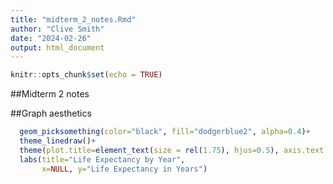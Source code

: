 ```yaml
---
title: "midterm_2_notes.Rmd"
author: "Clive Smith"
date: "2024-02-26"
output: html_document
---
```


```r
knitr::opts_chunk$set(echo = TRUE)
```

##Midterm 2 notes

##Graph aesthetics
```r
  geom_picksomething(color="black", fill="dodgerblue2", alpha=0.4)+
  theme_linedraw()+
  theme(plot.title=element_text(size = rel(1.75), hjus=0.5), axis.text.x = element_text(angle = 60,     just=1))+
  labs(title="Life Expectancy by Year", 
       x=NULL, y="Life Expectancy in Years")
```



